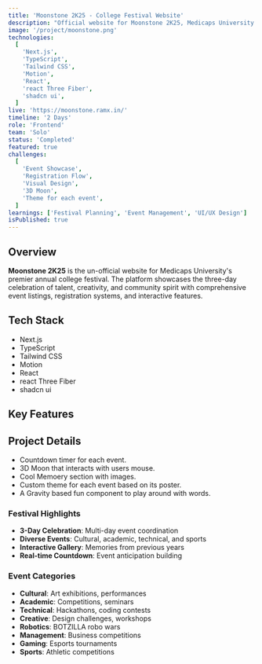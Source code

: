 ```yaml
---
title: 'Moonstone 2K25 - College Festival Website'
description: "Official website for Moonstone 2K25, Medicaps University's premier annual college festival with event management and registration"
image: '/project/moonstone.png'
technologies:
  [
    'Next.js',
    'TypeScript',
    'Tailwind CSS',
    'Motion',
    'React',
    'react Three Fiber',
    'shadcn ui',
  ]
live: 'https://moonstone.ramx.in/'
timeline: '2 Days'
role: 'Frontend'
team: 'Solo'
status: 'Completed'
featured: true
challenges:
  [
    'Event Showcase',
    'Registration Flow',
    'Visual Design',
    '3D Moon',
    'Theme for each event',
  ]
learnings: ['Festival Planning', 'Event Management', 'UI/UX Design']
isPublished: true
---
```


## Overview

**Moonstone 2K25** is the un-official website for Medicaps University's premier annual college festival. The platform showcases the three-day celebration of talent, creativity, and community spirit with comprehensive event listings, registration systems, and interactive features.

## Tech Stack

- Next.js
- TypeScript
- Tailwind CSS
- Motion
- React
- react Three Fiber
- shadcn ui

## Key Features

## Project Details

- Countdown timer for each event.
- 3D Moon that interacts with users mouse.
- Cool Memoery section with images.
- Custom theme for each event based on its poster.
- A Gravity based fun component to play around with words.

### **Festival Highlights**

- **3-Day Celebration**: Multi-day event coordination
- **Diverse Events**: Cultural, academic, technical, and sports
- **Interactive Gallery**: Memories from previous years
- **Real-time Countdown**: Event anticipation building

### **Event Categories**

- **Cultural**: Art exhibitions, performances
- **Academic**: Competitions, seminars
- **Technical**: Hackathons, coding contests
- **Creative**: Design challenges, workshops
- **Robotics**: BOTZILLA robo wars
- **Management**: Business competitions
- **Gaming**: Esports tournaments
- **Sports**: Athletic competitions